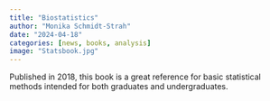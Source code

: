 ```yaml
---
title: "Biostatistics"
author: "Monika Schmidt-Strah"
date: "2024-04-18"
categories: [news, books, analysis]
image: "Statsbook.jpg"
---
```


Published in 2018, this book is a great reference for basic statistical methods intended for both graduates and undergraduates.
